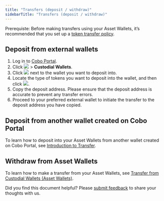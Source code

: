 ```yaml
---
title: "Transfers (deposit / withdraw)"
sidebarTitle: "Transfers (deposit / withdraw)"
---
```


<Note>Prerequiste: Before making transfers using your Asset Wallets, it’s recommended that you set up a [token transfer policy](https://manuals.cobo.com/en/portal/risk-controls/off-chain-tx-set-transfer).</Note>

## Deposit from external wallets

1. Log in to [Cobo Portal](https://portal.cobo.com/login).
2. Click <img src="/en/images/mpc-wallet/wallets-icon.svg" className="icon"></img> > **Custodial Wallets**.
3. Click <img src="/en/images/common/icon_view.svg" className="icon"></img> next to the wallet you want to deposit into.
4. Locate the type of tokens you want to deposit into the wallet, and then click <img src="/en/images/mpc-wallet/icon_deposit.svg" className="icon"></img>.
5. Copy the deposit address. Please ensure that the deposit address is accurate to prevent any transfer errors.
6. Proceed to your preferred external wallet to initiate the transfer to the deposit address you have copied.

## Deposit from another wallet created on Cobo Portal

To learn how to deposit into your Asset Wallets from another wallet created on Cobo Portal, see [Introduction to Transfer](/en/portal/transfers/introduction).

## Withdraw from Asset Wallets

To learn how to make a transfer from your Asset Wallets, see [Transfer from Custodial Wallets (Asset Wallets)](/en/portal/transfers/from-custodial-wallets).

<Tip>Did you find this document helpful? Please [submit feedback](https://forms.zohopublic.com/cobo/form/DocumentFeedbackForm/formperma/QvLOhxJv1_JMsJ-1dleZ8Itb_7rzN-LtgvsDdxosoVI?referrername=manuals) to share your thoughts with us.</Tip>